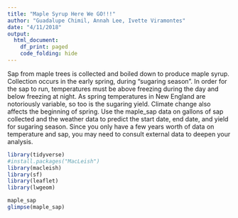 ```yaml
---
title: "Maple Syrup Here We GO!!!"
author: "Guadalupe Chimil, Annah Lee, Ivette Viramontes"
date: "4/11/2018"
output:
  html_document:
    df_print: paged   
    code_folding: hide 
---  
```

      
Sap from maple trees is collected and boiled down to produce maple syrup. Collection occurs in the early spring, during “sugaring season”. In order for the sap to run, temperatures must be above freezing during the day and below freezing at night. As spring temperatures in New England are notoriously variable, so too is the sugaring yield. Climate change also affects the beginning of spring. Use the maple_sap data on gallons of sap collected and the weather data to predict the start date, end date, and yield for sugaring season. Since you only have a few years worth of data on temperature and sap, you may need to consult external data to deepen your analysis.
```r
library(tidyverse)
#install.packages("MacLeish") 
library(macleish)
library(sf) 
library(leaflet)
library(lwgeom) 
```

```r
maple_sap
glimpse(maple_sap)    




```

